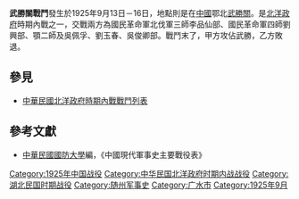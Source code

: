 {{Infobox Military Conflict|
campaign=|
image=|
caption=|
conflict=武勝關戰鬥|
date=1925年9月13日—16日|
place=[[中國|中國]]鄂北|
result=甲方攻佔武勝，乙方敗退。|
combatant1=國民革命軍北伐軍三師、四師、鄂二師|
combatant2=吳佩孚部之八師、三師| 
commander1=[[李品仙|李品仙]]、[[劉興|劉興]]|
commander2=[[吳佩孚|吳佩孚]]、[[劉玉春|劉玉春]]、[[吳俊卿|吳俊卿]]|
strength1=|
strength2=|
casualties1=|
casualties2=|
}}
'''武勝關戰鬥'''發生於1925年9月13日－16日，地點則是在[[中國|中國]]鄂北[[武勝關|武勝關]]。是[[北洋政府|北洋政府]]時期內戰之一，交戰兩方為國民革命軍北伐軍三師李品仙部、國民革命軍四師劉興部、顎二師及吳佩孚、劉玉春、吳俊卿部。戰鬥末了，甲方攻佔武勝，乙方敗退。
==參見==
*[[中華民國北洋政府時期內戰戰鬥列表|中華民國北洋政府時期內戰戰鬥列表]]
==參考文獻==
*[[中華民國|中華民國]][[國防大學_(臺灣)|國防大學]]編，《中國現代軍事史主要戰役表》

[[Category:1925年中国战役|Category:1925年中国战役]]
[[Category:中华民国北洋政府时期内战战役|Category:中华民国北洋政府时期内战战役]]
[[Category:湖北民国时期战役|Category:湖北民国时期战役]]
[[Category:随州军事史|Category:随州军事史]]
[[Category:广水市|Category:广水市]]
[[Category:1925年9月|Category:1925年9月]]